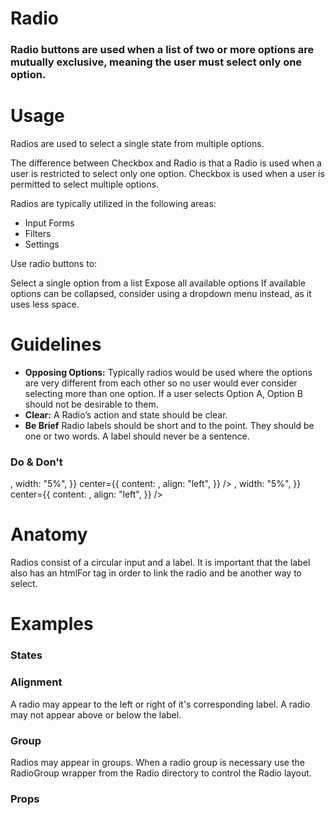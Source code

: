 
<Meta title="Atoms|Radio" component={Radio} />

# Radio

### Radio buttons are used when a list of two or more options are mutually exclusive, meaning the user must select only one option.

<Preview withToolbar>
  <Story name="Standard">
    <Radio label="Radio" checked />
  </Story>
</Preview>

# Usage

Radios are used to select a single state from multiple options.

The difference between Checkbox and Radio is that a Radio is used when a user is restricted to select only one option. Checkbox is used when a user is permitted to select multiple options.

Radios are typically utilized in the following areas:

- Input Forms
- Filters
- Settings

Use radio buttons to:

Select a single option from a list
Expose all available options
If available options can be collapsed, consider using a dropdown menu instead, as it uses less space.

# Guidelines

- **Opposing Options:**
  Typically radios would be used where the options are very different from each other so no user would ever consider selecting more than one option. If a user selects Option A, Option B should not be desirable to them.
- **Clear:**
  A Radio’s action and state should be clear.
- **Be Brief**
  Radio labels should be short and to the point. They should be one or two words. A label should never be a sentence.

### Do & Don't

<Preview>
  <Story name="Guidelines">
    <React.Fragment>
      <Bar
        padding="2x"
        contentAlign="center"
        left={{
          content: <Icon icon="check" type="success" size="2x" />,
          width: "5%",
        }}
        center={{
          content: <Radio label="Brief Label" />,
          align: "left",
        }}
      />
      <Bar
        padding="2x"
        contentAlign="center"
        left={{
          content: <Icon icon="close" type="alert" size="2x" />,
          width: "5%",
        }}
        center={{
          content: <Radio label="Radio with a long label because you cannot be concise with your words." />,
          align: "left",
        }}
      />
    </React.Fragment>
  </Story>
</Preview>

# Anatomy

Radios consist of a circular input and a label. It is important that the label also has an htmlFor tag in order to link the radio and be another way to select.

<!-- ## Behavior -->

# Examples

### States

<!-- We can drop it in a `Preview` to get a code snippet: -->

<Preview>
  <Story name="States">
    <Grid>
      <Radio label="Selected" checked />
      <Radio label="Unselected" />
      <Radio label="Disabled" disabled />
    </Grid>
  </Story>
</Preview>

### Alignment

A radio may appear to the left or right of it's corresponding label. A radio may not appear above or below the label.

<Preview>
  <Story name="Alignment">
    <Grid>
      <Radio label="Left Aligned" />
      <Radio label="Right Aligned" align="right" />
    </Grid>
  </Story>
</Preview>

### Group

Radios may appear in groups. When a radio group is necessary use the RadioGroup wrapper from the Radio directory to control the Radio layout.

<Preview>
  <Story name="Radio Group">
    <Grid>
      <Form>
        <FormSection title="Radio Group (2 Columns)">
          <RadioGroup columns="2">
            <Radio id="radio-1" name="radio-group" value="1" label="Radio 1" />
            <Radio id="radio-2" name="radio-group" value="2" label="Radio 2" />
            <Radio id="radio-3" name="radio-group" value="3" label="Radio 3" />
            <Radio id="radio-4" name="radio-group" value="4" label="Radio 4" />
          </RadioGroup>
        </FormSection>
      </Form>
    </Grid>
  </Story>
</Preview>

### Props

<Props of={Radio} />
